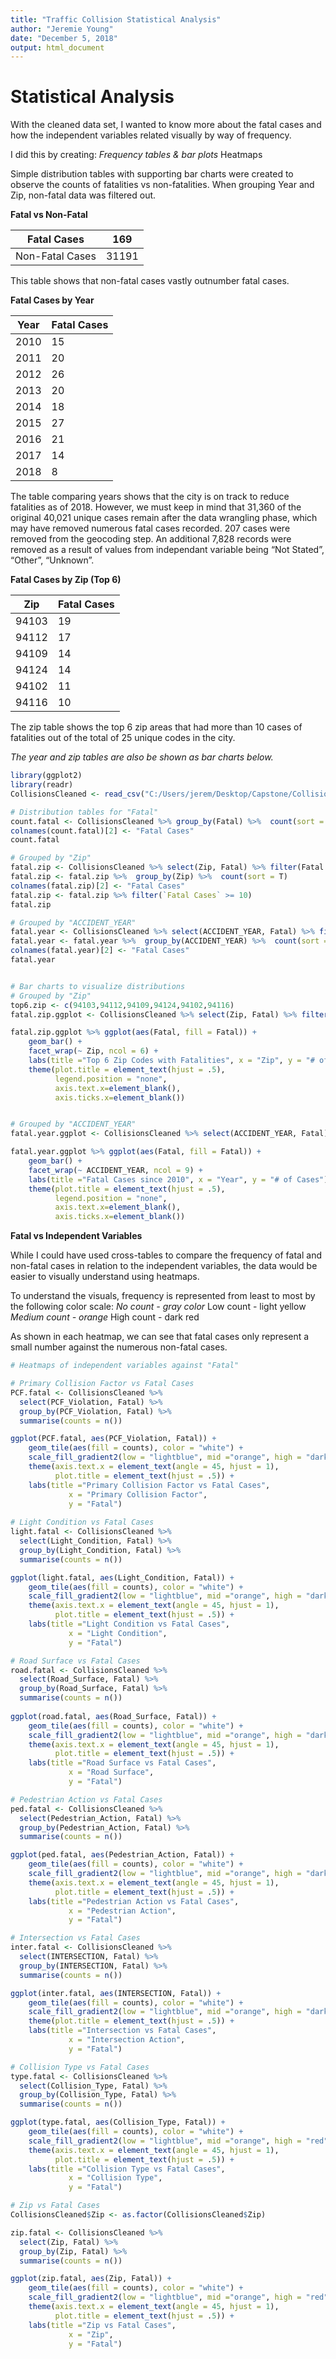 ---
title: "Traffic Collision Statistical Analysis"
author: "Jeremie Young"
date: "December 5, 2018"
output: html_document
---

# Statistical Analysis

With the cleaned data set, I wanted to know more about the fatal cases and how the independent variables related visually by way of frequency.

I did this by creating:
*Frequency tables & bar plots
*Heatmaps 

Simple distribution tables with supporting bar charts were created to observe the counts of fatalities vs non-fatalities. When grouping Year and Zip, non-fatal data was filtered out.


**Fatal vs Non-Fatal**

Fatal Cases     | 169
----------------|------
Non-Fatal Cases | 31191

This table shows that non-fatal cases vastly outnumber fatal cases. 


**Fatal Cases by Year**

Year  | Fatal Cases
------|------------
2010  |    15
2011  |    20
2012  |    26
2013  |    20
2014  |    18
2015  |    27
2016  |    21
2017  |    14
2018  |    8

The table comparing years shows that the city is on track to reduce fatalities as of 2018. However, we must keep in mind that 31,360 of the original 40,021 unique cases remain after the data wrangling phase, which may have removed numerous fatal cases recorded. 207 cases were removed from the geocoding step. An additional 7,828 records were removed as a result of values from independant variable being “Not Stated”, “Other”, “Unknown”.


**Fatal Cases by Zip (Top 6)**

Zip    | Fatal Cases
-------|------------
94103  |    19
94112  |    17
94109  |    14
94124  |    14
94102  |    11
94116  |    10

The zip table shows the top 6 zip areas that had more than 10 cases of fatalities out of the total of 25 unique codes in the city.

*The year and zip tables are also be shown as bar charts below.* 

```{r}
library(ggplot2)
library(readr)
CollisionsCleaned <- read_csv("C:/Users/jerem/Desktop/Capstone/CollisionsCleaned.csv")

# Distribution tables for "Fatal"
count.fatal <- CollisionsCleaned %>% group_by(Fatal) %>%  count(sort = FALSE)
colnames(count.fatal)[2] <- "Fatal Cases"
count.fatal

# Grouped by "Zip"
fatal.zip <- CollisionsCleaned %>% select(Zip, Fatal) %>% filter(Fatal != "Non-Fatal")
fatal.zip <- fatal.zip %>%  group_by(Zip) %>%  count(sort = T)
colnames(fatal.zip)[2] <- "Fatal Cases"
fatal.zip <- fatal.zip %>% filter(`Fatal Cases` >= 10)
fatal.zip

# Grouped by "ACCIDENT_YEAR"
fatal.year <- CollisionsCleaned %>% select(ACCIDENT_YEAR, Fatal) %>% filter(Fatal != "Non-Fatal")
fatal.year <- fatal.year %>%  group_by(ACCIDENT_YEAR) %>%  count(sort = F)
colnames(fatal.year)[2] <- "Fatal Cases"
fatal.year


# Bar charts to visualize distributions
# Grouped by "Zip"
top6.zip <- c(94103,94112,94109,94124,94102,94116)
fatal.zip.ggplot <- CollisionsCleaned %>% select(Zip, Fatal) %>% filter(Fatal != "Non-Fatal" & Zip %in% top6.zip)

fatal.zip.ggplot %>% ggplot(aes(Fatal, fill = Fatal)) +
    geom_bar() + 
    facet_wrap(~ Zip, ncol = 6) +
    labs(title ="Top 6 Zip Codes with Fatalities", x = "Zip", y = "# of Cases") +
    theme(plot.title = element_text(hjust = .5),
          legend.position = "none",
          axis.text.x=element_blank(),
          axis.ticks.x=element_blank())


# Grouped by "ACCIDENT_YEAR"
fatal.year.ggplot <- CollisionsCleaned %>% select(ACCIDENT_YEAR, Fatal) %>% filter(Fatal != "Non-Fatal")

fatal.year.ggplot %>% ggplot(aes(Fatal, fill = Fatal)) +
    geom_bar() + 
    facet_wrap(~ ACCIDENT_YEAR, ncol = 9) +
    labs(title ="Fatal Cases since 2010", x = "Year", y = "# of Cases") +
    theme(plot.title = element_text(hjust = .5),
          legend.position = "none",
          axis.text.x=element_blank(),
          axis.ticks.x=element_blank())
```

**Fatal vs Independent Variables**

While I could have used cross-tables to compare the frequency of fatal and non-fatal cases in relation to the independent variables, the data would be easier to visually understand using heatmaps. 

To understand the visuals, frequency is represented from least to most by the following color scale:
*No count - gray color
*Low count - light yellow
*Medium count - orange
*High count - dark red  

As shown in each heatmap, we can see that fatal cases only represent a small number against the numerous non-fatal cases.

```{r}
# Heatmaps of independent variables against "Fatal"

# Primary Collision Factor vs Fatal Cases
PCF.fatal <- CollisionsCleaned %>% 
  select(PCF_Violation, Fatal) %>% 
  group_by(PCF_Violation, Fatal) %>% 
  summarise(counts = n())

ggplot(PCF.fatal, aes(PCF_Violation, Fatal)) +
    geom_tile(aes(fill = counts), color = "white") +
    scale_fill_gradient2(low = "lightblue", mid ="orange", high = "darkred", midpoint = 3000) +
    theme(axis.text.x = element_text(angle = 45, hjust = 1),
          plot.title = element_text(hjust = .5)) +
    labs(title ="Primary Collision Factor vs Fatal Cases", 
             x = "Primary Collision Factor", 
             y = "Fatal")
  
# Light Condition vs Fatal Cases
light.fatal <- CollisionsCleaned %>% 
  select(Light_Condition, Fatal) %>% 
  group_by(Light_Condition, Fatal) %>% 
  summarise(counts = n())

ggplot(light.fatal, aes(Light_Condition, Fatal)) +
    geom_tile(aes(fill = counts), color = "white") +
    scale_fill_gradient2(low = "lightblue", mid ="orange", high = "darkred", midpoint = 5000) +
    theme(axis.text.x = element_text(angle = 45, hjust = 1),
          plot.title = element_text(hjust = .5)) +
    labs(title ="Light Condition vs Fatal Cases", 
             x = "Light Condition", 
             y = "Fatal")

# Road Surface vs Fatal Cases
road.fatal <- CollisionsCleaned %>% 
  select(Road_Surface, Fatal) %>% 
  group_by(Road_Surface, Fatal) %>% 
  summarise(counts = n())
  
ggplot(road.fatal, aes(Road_Surface, Fatal)) +
    geom_tile(aes(fill = counts), color = "white") +
    scale_fill_gradient2(low = "lightblue", mid ="orange", high = "darkred", midpoint = 7500) +
    theme(axis.text.x = element_text(angle = 45, hjust = 1),
          plot.title = element_text(hjust = .5)) +
    labs(title ="Road Surface vs Fatal Cases", 
             x = "Road Surface", 
             y = "Fatal")

# Pedestrian Action vs Fatal Cases
ped.fatal <- CollisionsCleaned %>% 
  select(Pedestrian_Action, Fatal) %>% 
  group_by(Pedestrian_Action, Fatal) %>% 
  summarise(counts = n())

ggplot(ped.fatal, aes(Pedestrian_Action, Fatal)) +
    geom_tile(aes(fill = counts), color = "white") +
    scale_fill_gradient2(low = "lightblue", mid ="orange", high = "darkred", midpoint = 10000) +
    theme(axis.text.x = element_text(angle = 45, hjust = 1),
          plot.title = element_text(hjust = .5)) +
    labs(title ="Pedestrian Action vs Fatal Cases", 
             x = "Pedestrian Action", 
             y = "Fatal")

# Intersection vs Fatal Cases
inter.fatal <- CollisionsCleaned %>% 
  select(INTERSECTION, Fatal) %>% 
  group_by(INTERSECTION, Fatal) %>% 
  summarise(counts = n())

ggplot(inter.fatal, aes(INTERSECTION, Fatal)) +
    geom_tile(aes(fill = counts), color = "white") +
    scale_fill_gradient2(low = "lightblue", mid ="orange", high = "darkred", midpoint = 5000) +
    theme(plot.title = element_text(hjust = .5)) +
    labs(title ="Intersection vs Fatal Cases", 
             x = "Intersection Action", 
             y = "Fatal")

# Collision Type vs Fatal Cases
type.fatal <- CollisionsCleaned %>% 
  select(Collision_Type, Fatal) %>% 
  group_by(Collision_Type, Fatal) %>% 
  summarise(counts = n())

ggplot(type.fatal, aes(Collision_Type, Fatal)) +
    geom_tile(aes(fill = counts), color = "white") +
    scale_fill_gradient2(low = "lightblue", mid ="orange", high = "red", midpoint = 2500) +
    theme(axis.text.x = element_text(angle = 45, hjust = 1),
          plot.title = element_text(hjust = .5)) +
    labs(title ="Collision Type vs Fatal Cases", 
             x = "Collision Type", 
             y = "Fatal") 

# Zip vs Fatal Cases
CollisionsCleaned$Zip <- as.factor(CollisionsCleaned$Zip)

zip.fatal <- CollisionsCleaned %>% 
  select(Zip, Fatal) %>% 
  group_by(Zip, Fatal) %>% 
  summarise(counts = n())

ggplot(zip.fatal, aes(Zip, Fatal)) +
    geom_tile(aes(fill = counts), color = "white") +
    scale_fill_gradient2(low = "lightblue", mid ="orange", high = "red", midpoint = 1000) +
    theme(axis.text.x = element_text(angle = 45, hjust = 1),
          plot.title = element_text(hjust = .5)) +
    labs(title ="Zip vs Fatal Cases", 
             x = "Zip", 
             y = "Fatal")
```
